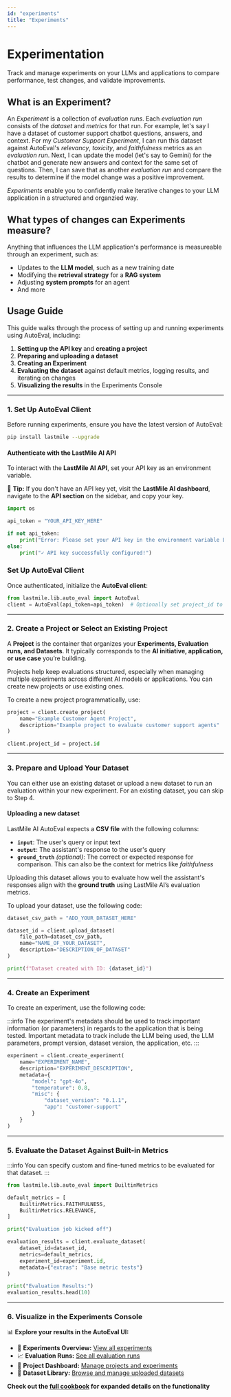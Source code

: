 ```yaml
---
id: "experiments"
title: "Experiments"
---
```



# Experimentation

Track and manage experiments on your LLMs and applications to compare performance, test changes, and validate improvements.

## What is an Experiment?

An *Experiment* is a collection of *evaluation runs*. Each *evaluation run* consists of the *dataset* and *metrics* for that run. For example, let's say I have a dataset of customer support chatbot questions, answers, and context. For my *Customer Support Experiment*, I can run this dataset against AutoEval's *relevancy*, *toxicity*, and *faithfulness* metrics as an *evaluation run*. Next, I can update the model (let's say to Gemini) for the chatbot and generate new answers and context for the same set of questions. Then, I can save that as another *evaluation run* and compare the results to determine if the model change was a positive improvement.

*Experiments* enable you to confidently make iterative changes to your LLM application in a structured and organzied way.

## What types of changes can Experiments measure?
Anything that influences the LLM application's performance is measureable through an experiment, such as:
- Updates to the **LLM model**, such as a new training date
- Modifying the **retrieval strategy** for a **RAG system**
- Adjusting **system prompts** for an agent  
- And more

## Usage Guide
This guide walks through the process of setting up and running experiments using AutoEval, including:
1. **Setting up the API key** and **creating a project**  
2. **Preparing and uploading a dataset**  
3. **Creating an Experiment**  
4. **Evaluating the dataset** against default metrics, logging results, and iterating on changes  
5. **Visualizing the results** in the Experiments Console  

---

### 1. Set Up AutoEval Client  

Before running experiments, ensure you have the latest version of AutoEval:

```bash
pip install lastmile --upgrade
```

#### Authenticate with the LastMile AI API  

To interact with the **LastMile AI API**, set your API key as an environment variable.

📌 **Tip:** If you don't have an API key yet, visit the **LastMile AI dashboard**, navigate to the **API section** on the sidebar, and copy your key.

```python
import os

api_token = "YOUR_API_KEY_HERE"

if not api_token:
    print("Error: Please set your API key in the environment variable LASTMILE_API_KEY")
else:
    print("✓ API key successfully configured!")
```

### Set Up AutoEval Client  
Once authenticated, initialize the **AutoEval client**:

```python
from lastmile.lib.auto_eval import AutoEval
client = AutoEval(api_token=api_token)  # Optionally set project_id to scope to a specific project
```

---

### 2. Create a Project or Select an Existing Project  

A **Project** is the container that organizes your **Experiments, Evaluation runs, and Datasets**. It typically corresponds to the **AI initiative, application, or use case** you’re building.

Projects help keep evaluations structured, especially when managing multiple experiments across different AI models or applications. You can create new projects or use existing ones.

To create a new project programmatically, use:

```python
project = client.create_project(
    name="Example Customer Agent Project", 
    description="Example project to evaluate customer support agents"
)

client.project_id = project.id
```

---

### 3. Prepare and Upload Your Dataset  

You can either use an existing dataset or upload a new dataset to run an evaluation within your new experiment. For an existing dataset, you can skip to Step 4.

#### Uploading a new dataset

LastMile AI AutoEval expects a **CSV file** with the following columns:
- **`input`**: The user's query or input text  
- **`output`**: The assistant's response to the user's query  
- **`ground_truth`** *(optional)*: The correct or expected response for comparison. This can also be the context for metrics like *faithfulness*

Uploading this dataset allows you to evaluate how well the assistant's responses align with the **ground truth** using LastMile AI’s evaluation metrics.

To upload your dataset, use the following code:

```python
dataset_csv_path = "ADD_YOUR_DATASET_HERE"

dataset_id = client.upload_dataset(
    file_path=dataset_csv_path,
    name="NAME_OF_YOUR_DATASET",
    description="DESCRIPTION_OF_DATASET"
)

print(f"Dataset created with ID: {dataset_id}")
```

---

### 4. Create an Experiment  

To create an experiment, use the following code:

:::info
The experiment's metadata should be used to track important information (or parameters) in regards to the application that is being tested. Important metadata to track include the LLM being used, the LLM parameters, prompt version, dataset version, the application, etc.
:::

```python
experiment = client.create_experiment(
    name="EXPERIMENT_NAME",
    description="EXPERIMENT_DESCRIPTION",
    metadata={
        "model": "gpt-4o", 
        "temperature": 0.8, 
        "misc": {
            "dataset_version": "0.1.1", 
            "app": "customer-support"
        }
    }
)
```

---

### 5. Evaluate the Dataset Against Built-in Metrics  

:::info
You can specify custom and fine-tuned metrics to be evaluated for that dataset.
:::

```python
from lastmile.lib.auto_eval import BuiltinMetrics

default_metrics = [
    BuiltinMetrics.FAITHFULNESS,
    BuiltinMetrics.RELEVANCE,
]

print("Evaluation job kicked off")

evaluation_results = client.evaluate_dataset(
    dataset_id=dataset_id,
    metrics=default_metrics,
    experiment_id=experiment.id,
    metadata={"extras": "Base metric tests"}
)

print("Evaluation Results:")
evaluation_results.head(10)
```
---

### 6. Visualize in the Experiments Console  

📊 **Explore your results in the AutoEval UI:**
- 🔬 **Experiments Overview:** [View all experiments](https://lastmileai.dev/evaluations?view=experiments)
- 📈 **Evaluation Runs:** [See all evaluation runs](https://lastmileai.dev/evaluations?view=all_runs)
- 🏢 **Project Dashboard:** [Manage projects and experiments](https://lastmileai.dev/dashboard)
- 📂 **Dataset Library:** [Browse and manage uploaded datasets](https://lastmileai.dev/datasets)

**Check out the [full cookbook](https://github.com/lastmile-ai/lastmile-docs/blob/main/cookbook/AutoEval_Experiments.ipynb) for expanded details on the functionality**
